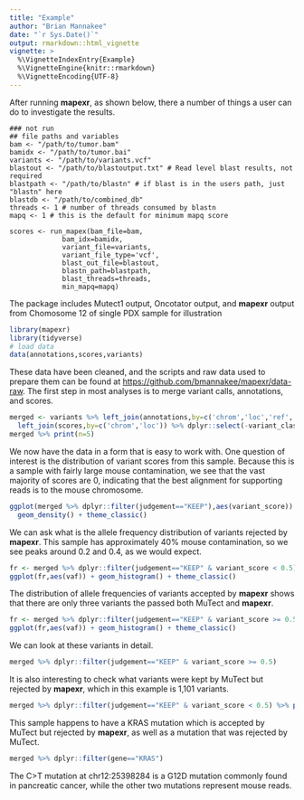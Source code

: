```yaml
---
title: "Example"
author: "Brian Mannakee"
date: "`r Sys.Date()`"
output: rmarkdown::html_vignette
vignette: >
  %\VignetteIndexEntry{Example}
  %\VignetteEngine{knitr::rmarkdown}
  %\VignetteEncoding{UTF-8}
---
```


After running **mapexr**, as shown below, there a number of things a user can do to investigate the results.

```
### not run
## file paths and variables
bam <- "/path/to/tumor.bam"
bamidx <- "/path/to/tumor.bai"
variants <- "/path/to/variants.vcf"
blastout <- "/path/to/blastoutput.txt" # Read level blast results, not required
blastpath <- "/path/to/blastn" # if blast is in the users path, just "blastn" here
blastdb <- "/path/to/combined_db"
threads <- 1 # number of threads consumed by blastn
mapq <- 1 # this is the default for minimum mapq score

scores <- run_mapex(bam_file=bam,
		     bam_idx=bamidx,
		     variant_file=variants,
		     variant_file_type='vcf',
		     blast_out_file=blastout,
		     blastn_path=blastpath,
		     blast_threads=threads,
		     min_mapq=mapq)
```

The package includes Mutect1 output, Oncotator output, and **mapexr** output from Chomosome 12 of single PDX sample for illustration

```r
library(mapexr)
library(tidyverse)
# load data
data(annotations,scores,variants)
```

These data have been cleaned, and the scripts and raw data used to prepare them can be found at <https://github.com/bmannakee/mapexr/data-raw>.
The first step in most analyses is to merge variant calls, annotations, and scores.

```r
merged <- variants %>% left_join(annotations,by=c('chrom','loc','ref','alt')) %>%
  left_join(scores,by=c('chrom','loc')) %>% dplyr::select(-variant_classification)
merged %>% print(n=5)
```

We now have the data in a form that is easy to work with.
One question of interest is the distribution of variant scores from this sample.
Because this is a sample with fairly large mouse contamination, we see that the vast majority of scores are 0, indicating that the best alignment for supporting reads is to the mouse chromosome.

```r
ggplot(merged %>% dplyr::filter(judgement=="KEEP"),aes(variant_score)) + 
  geom_density() + theme_classic()
```

We can ask what is the allele frequency distribution of variants rejected by **mapexr**.
This sample has approximately 40\% mouse contamination, so we see peaks around 0.2 and 0.4, as we would expect.

```r
fr <- merged %>% dplyr::filter(judgement=="KEEP" & variant_score < 0.5)
ggplot(fr,aes(vaf)) + geom_histogram() + theme_classic()
```

The distribution of allele frequencies of variants accepted by **mapexr** shows that there are only three variants the passed both MuTect and **mapexr**.

```r
fr <- merged %>% dplyr::filter(judgement=="KEEP" & variant_score >= 0.5)
ggplot(fr,aes(vaf)) + geom_histogram() + theme_classic()
```

We can look at these variants in detail.

```r
merged %>% dplyr::filter(judgement=="KEEP" & variant_score >= 0.5)
```

It is also interesting to check what variants were kept by MuTect but rejected by **mapexr**, which in this example is 1,101 variants.

```r
merged %>% dplyr::filter(judgement=="KEEP" & variant_score < 0.5) %>% print(n=5)
```

This sample happens to have a KRAS mutation which is accepted by MuTect but rejected by **mapexr**, as well as a mutation that was rejected by MuTect.

```r
merged %>% dplyr::filter(gene=="KRAS")
```

The C>T mutation at chr12:25398284 is a G12D mutation commonly found in pancreatic cancer, while the other two mutations represent mouse reads.
